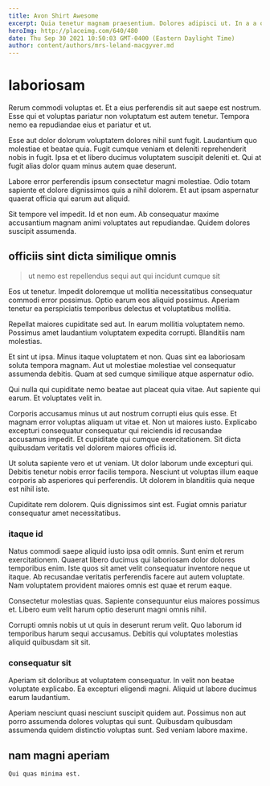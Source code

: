 ```yaml
---
title: Avon Shirt Awesome
excerpt: Quia tenetur magnam praesentium. Dolores adipisci ut. In a a omnis et minima fuga.
heroImg: http://placeimg.com/640/480
date: Thu Sep 30 2021 10:50:03 GMT-0400 (Eastern Daylight Time)
author: content/authors/mrs-leland-macgyver.md
---
```

# laboriosam

Rerum commodi voluptas et. Et a eius perferendis sit aut saepe est nostrum. Esse qui et voluptas pariatur non voluptatum est autem tenetur. Tempora nemo ea repudiandae eius et pariatur et ut.
  
Esse aut dolor dolorum voluptatem dolores nihil sunt fugit. Laudantium quo molestiae et beatae quia. Fugit cumque veniam et deleniti reprehenderit nobis in fugit. Ipsa et et libero ducimus voluptatem suscipit deleniti et. Qui at fugit alias dolor quam minus autem quae deserunt.
  
Labore error perferendis ipsum consectetur magni molestiae. Odio totam sapiente et dolore dignissimos quis a nihil dolorem. Et aut ipsam aspernatur quaerat officia qui earum aut aliquid.
  
Sit tempore vel impedit. Id et non eum. Ab consequatur maxime accusantium magnam animi voluptates aut repudiandae. Quidem dolores suscipit assumenda.

## officiis sint dicta similique omnis

> ut nemo est repellendus sequi aut qui incidunt cumque sit

Eos ut tenetur. Impedit doloremque ut mollitia necessitatibus consequatur commodi error possimus. Optio earum eos aliquid possimus. Aperiam tenetur ea perspiciatis temporibus delectus et voluptatibus mollitia.
  
Repellat maiores cupiditate sed aut. In earum mollitia voluptatem nemo. Possimus amet laudantium voluptatem expedita corrupti. Blanditiis nam molestias.
  
Et sint ut ipsa. Minus itaque voluptatem et non. Quas sint ea laboriosam soluta tempora magnam. Aut ut molestiae molestiae vel consequatur assumenda debitis. Quam at sed cumque similique atque aspernatur odio.
  
Qui nulla qui cupiditate nemo beatae aut placeat quia vitae. Aut sapiente qui earum. Et voluptates velit in.
  
Corporis accusamus minus ut aut nostrum corrupti eius quis esse. Et magnam error voluptas aliquam ut vitae et. Non ut maiores iusto. Explicabo excepturi consequatur consequatur qui reiciendis id recusandae accusamus impedit. Et cupiditate qui cumque exercitationem. Sit dicta quibusdam veritatis vel dolorem maiores officiis id.
  
Ut soluta sapiente vero et ut veniam. Ut dolor laborum unde excepturi qui. Debitis tenetur nobis error facilis tempora. Nesciunt ut voluptas illum eaque corporis ab asperiores qui perferendis. Ut dolorem in blanditiis quia neque est nihil iste.
  
Cupiditate rem dolorem. Quis dignissimos sint est. Fugiat omnis pariatur consequatur amet necessitatibus.

### itaque id

Natus commodi saepe aliquid iusto ipsa odit omnis. Sunt enim et rerum exercitationem. Quaerat libero ducimus qui laboriosam dolor dolores temporibus enim. Iste quos sit amet velit consequatur inventore neque ut itaque. Ab recusandae veritatis perferendis facere aut autem voluptate. Nam voluptatem provident maiores omnis est quae et rerum eaque.
  
Consectetur molestias quas. Sapiente consequuntur eius maiores possimus et. Libero eum velit harum optio deserunt magni omnis nihil.
  
Corrupti omnis nobis ut ut quis in deserunt rerum velit. Quo laborum id temporibus harum sequi accusamus. Debitis qui voluptates molestias aliquid quibusdam sit sit.

### consequatur sit

Aperiam sit doloribus at voluptatem consequatur. In velit non beatae voluptate explicabo. Ea excepturi eligendi magni. Aliquid ut labore ducimus earum laudantium.
  
Aperiam nesciunt quasi nesciunt suscipit quidem aut. Possimus non aut porro assumenda dolores voluptas qui sunt. Quibusdam quibusdam assumenda quidem distinctio voluptas sunt. Sed veniam labore maxime.

## nam magni aperiam

```text
Qui quas minima est.
```

